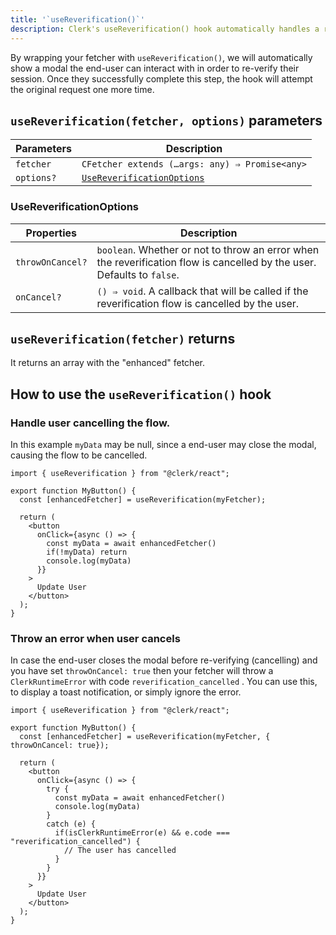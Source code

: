 ```yaml
---
title: '`useReverification()`'
description: Clerk's useReverification() hook automatically handles a re-verification flow for you.
---
```


By wrapping your fetcher with `useReverification()`, we will automatically show a modal the end-user can interact with in order to re-verify their session. Once they successfully complete this step, the hook will attempt the original request one more time.

## `useReverification(fetcher, options)` parameters

| Parameters | Description |
| - | - |
| `fetcher` | `CFetcher extends (…args: any) ⇒ Promise<any>` |
| `options?` | [`UseReverificationOptions`](#use-reverification-options) |

### UseReverificationOptions
| Properties | Description |
| - | - |
| `throwOnCancel?` | `boolean`. Whether or not to throw an error when the reverification flow is cancelled by the user. Defaults to `false`. |
| `onCancel?` | `() ⇒ void`. A callback that will be called if the reverification flow is cancelled by the user. |

## `useReverification(fetcher)` returns

It returns an array with the "enhanced" fetcher.

## How to use the `useReverification()` hook

### Handle user cancelling the flow.

In this example `myData` may be null, since a end-user may close the modal, causing the flow to be cancelled.

```tsx
import { useReverification } from "@clerk/react";

export function MyButton() {
  const [enhancedFetcher] = useReverification(myFetcher);

  return (
    <button
      onClick={async () => {
        const myData = await enhancedFetcher()
        if(!myData) return 
        console.log(myData)
      }}
    >
      Update User
    </button>
  );
}
```

### Throw an error when user cancels

In case the end-user closes the modal before re-verifying (cancelling) and you have set `throwOnCancel: true` then your fetcher will throw a `ClerkRuntimeError` with code `reverification_cancelled` . You can use this, to display a toast notification, or simply ignore the error.

```tsx
import { useReverification } from "@clerk/react";

export function MyButton() {
  const [enhancedFetcher] = useReverification(myFetcher, { throwOnCancel: true});

  return (
    <button
      onClick={async () => {
        try {
          const myData = await enhancedFetcher()
          console.log(myData)
        }
        catch (e) {
          if(isClerkRuntimeError(e) && e.code === "reverification_cancelled") {
            // The user has cancelled
          }
        }
      }}
    >
      Update User
    </button>
  );
}
```


